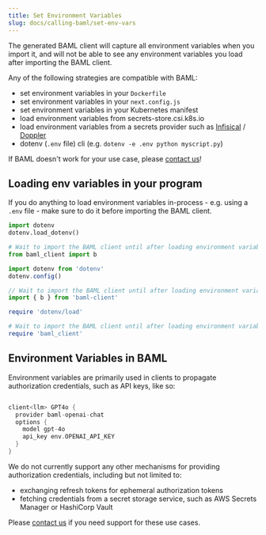 ```yaml
---
title: Set Environment Variables
slug: docs/calling-baml/set-env-vars
---
```




The generated BAML client will capture all environment variables when you import it,
and will not be able to see any environment variables you load after importing
the BAML client.

Any of the following strategies are compatible with BAML:

  - set environment variables in your `Dockerfile`
  - set environment variables in your `next.config.js`
  - set environment variables in your Kubernetes manifest
  - load environment variables from secrets-store.csi.k8s.io
  - load environment variables from a secrets provider such as [Infisical](https://infisical.com/) / [Doppler](https://www.doppler.com/)
  - dotenv (`.env` file) cli (e.g. `dotenv -e .env python myscript.py`)

<Tip>If BAML doesn't work for your use case, please [contact us]!</Tip>


## Loading env variables in your program

If you do anything to load environment variables in-process - e.g. using a
`.env` file - make sure to do it before importing the BAML client.

<CodeGroup>

```python Python
import dotenv
dotenv.load_dotenv()

# Wait to import the BAML client until after loading environment variables
from baml_client import b
```

```typescript TypeScript
import dotenv from 'dotenv'
dotenv.config()

// Wait to import the BAML client until after loading environment variables
import { b } from 'baml-client'
```

```ruby Ruby
require 'dotenv/load'

# Wait to import the BAML client until after loading environment variables
require 'baml_client'
```


</CodeGroup>


## Environment Variables in BAML

Environment variables are primarily used in clients to propagate authorization
credentials, such as API keys, like so:

```rust

client<llm> GPT4o {
  provider baml-openai-chat
  options {
    model gpt-4o
    api_key env.OPENAI_API_KEY
  }
}
```

We do not currently support any other mechanisms for providing authorization
credentials, including but not limited to:

  - exchanging refresh tokens for ephemeral authorization tokens
  - fetching credentials from a secret storage service, such as AWS Secrets
    Manager or HashiCorp Vault

Please [contact us] if you need support for these use cases.

[contact us]: /contact